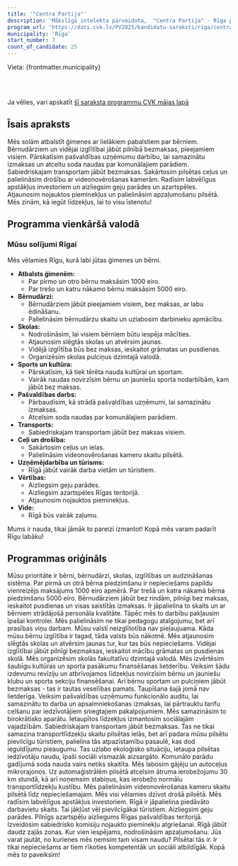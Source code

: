 ```yaml
---
title: '"Centra Partija"'
description: 'Mākslīgā intelekta pārveidota,  "Centra Partija" - Rīga programma vienkāršā valodā'
program_url: 'https://dati.cvk.lv/PV2025/kandidatu-saraksti/riga/centra-partija'
municipality: 'Rīga'
start_number: 7
count_of_candidate: 25
---
```



Vieta: {frontmatter.municipality}<br/>

<Badge text="Bērnu pabalsti" variant="note" size="small" /> <Badge text="Bezmaksas bērnudārzi un skolas" variant="note" size="small" /> <Badge text="Pašvaldības audita veikšana" variant="note" size="small" /> <Badge text="Bezmaksas sabiedriskais transports" variant="note" size="small" /> <Badge text="Droša un zaļa Rīga" variant="note" size="small" />

<br/><br/> 

<Card title='Šis ir mākslīga intelekta ģenerēts apraksts' icon='starlight'>
    Ja vēlies, vari apskatīt <a href={frontmatter.program_url} target='_blank'>šī saraksta programmu CVK mājas lapā</a>
    </Card>

## Īsais apraksts

Mēs solām atbalstīt ģimenes ar lielākiem pabalstiem par bērniem. Bērnudārziem un vidējai izglītībai jābūt pilnībā bezmaksas, pieejamiem visiem. Pārskatīsim pašvaldības uzņēmumu darbību, lai samazinātu izmaksas un atceltu soda naudas par komunālajiem parādiem. Sabiedriskajam transportam jābūt bezmaksas. Sakārtosim pilsētas ceļus un palielināsim drošību ar videonovērošanas kamerām. Radīsim labvēlīgus apstākļus investoriem un aizliegsim geju parādes un azartspēles. Atjaunosim nojauktos pieminekļus un palielināsim apzaļumošanu pilsētā. Mēs zinām, kā iegūt līdzekļus, lai to visu īstenotu!

## Programma vienkāršā valodā

### Mūsu solījumi Rīgai

Mēs vēlamies Rīgu, kurā labi jūtas ģimenes un bērni.

*   **Atbalsts ģimenēm:**
    *   Par pirmo un otro bērnu maksāsim 1000 eiro.
    *   Par trešo un katru nākamo bērnu maksāsim 5000 eiro.
*   **Bērnudārzi:**
    *   Bērnudārziem jābūt pieejamiem visiem, bez maksas, ar labu ēdināšanu.
    *   Palielināsim bērnudārzu skaitu un uzlabosim darbinieku apmācību.
*   **Skolas:**
    *   Nodrošināsim, lai visiem bērniem būtu iespēja mācīties.
    *   Atjaunosim slēgtās skolas un atvērsim jaunas.
    *   Vidējā izglītība būs bez maksas, ieskaitot grāmatas un pusdienas.
    *   Organizēsim skolas pulciņus dzimtajā valodā.
*   **Sports un kultūra:**
    *   Pārskatīsim, kā tiek tērēta nauda kultūrai un sportam.
    *   Vairāk naudas novirzīsim bērnu un jauniešu sporta nodarbībām, kam jābūt bez maksas.
*   **Pašvaldības darbs:**
    *   Pārbaudīsim, kā strādā pašvaldības uzņēmumi, lai samazinātu izmaksas.
    *   Atcelsim soda naudas par komunālajiem parādiem.
*   **Transports:**
    *   Sabiedriskajam transportam jābūt bez maksas visiem.
*   **Ceļi un drošība:**
    *   Sakārtosim ceļus un ielas.
    *   Palielināsim videonovērošanas kameru skaitu pilsētā.
*   **Uzņēmējdarbība un tūrisms:**
    *   Rīgā jābūt vairāk darba vietām un tūristiem.
*   **Vērtības:**
    *   Aizliegsim geju parādes.
    *   Aizliegsim azartspēles Rīgas teritorijā.
    *   Atjaunosim nojauktos pieminekļus.
*   **Vide:**
    *   Rīgā būs vairāk zaļumu.

Mums ir nauda, tikai jāmāk to pareizi izmantot! Kopā mēs varam padarīt Rīgu labāku!

## Programmas oriģināls

Mūsu prioritāte ir bērni, bērnudārzi, skolas, izglītības un audzināšanas sistēma.
Par pirmā un otrā bērna piedzimšanu ir nepieciešams papildu vienreizējs maksājums 1000 eiro apmērā. Par trešā un katra nākamā bērna piedzimšanu 5000 eiro.
Bērnudārziem jābūt bez rindām, pilnīgi bez maksas, ieskaitot pusdienas un visas saistītās izmaksas. Ir jāpalielina to skaits un ar bērniem strādājošā personāla kvalitāte. Tāpēc mēs to darbību pakļausim īpašai kontrolei. Mēs palielināsim ne tikai pedagogu atalgojumu, bet arī prasības viņu darbam.
Mūsu valstī neizglītotība nav pieļaujuama. Kāda mūsu bērnu izglītība ir tagad, tāda valsts būs nākotnē. Mēs atjaunosim slēgtās skolas un atvērsim jaunas tur, kur tas būs nepieciešams.
Vidējai izglītībai jābūt pilnīgi bezmaksas, ieskaitot mācību grāmatas un pusdienas skolā.
Mēs organizēsim skolās fakultatīvu dzimtajā valodā.
Mēs izvērtēsim šaubīgu kultūras un sporta pasākumu finansēšanas lietderību. Veiksim šādu izdevumu revīziju un atbrīvojamos līdzekļus novirzīsim bērnu un jauniešu klubu un sporta sekciju finansēšanai.
Arī bērnu sportam un pulciņiem jābūt bezmaksas - tas ir tautas veselības pamats. Taupīšana šajā jomā nav lietderīga.
Veiksim pašvaldības uzņēmumu funkcionālo auditu, lai samazinātu to darba un apsaimniekošanas izmaksas, lai pārtrauktu tarifu celšanu par iedzīvotājiem sniegtajiem pakalpojumiem. Mēs samazināsim to birokrātisko aparātu. Ietaupītos līdzekļus izmantosim sociālajām vajadzībām.
Sabiedriskajam transportam jābūt bezmaksas. Tas ne tikai samazina transportlīdzekļu skaitu pilsētas ielās, bet arī padara mūsu pilsētu pievilcīgu tūristiem, palielina tās atpazīstamību pasaulē, kas dod ieguldījumu pieaugumu. Tas uzlabo ekoloģisko situāciju, ietaupa pilsētas iedzīvotāju naudu, īpaši sociāli vismazāk aizsargāto.
Komunālo parādu gadījumā soda nauda vairs netiks skaitīta.
Mēs labosim gājēju un autoceļus mikrorajonos.
Uz automaģistrālēm pilsētā atcelsim ātruma ierobežojumu 30 km stundā, kā arī noņemsim stabiņus, kas ierobežo normālu transportlīdzekļu kustību.
Mēs palielināsim videonovērošanas kameru skaitu pilsētā līdz nepieciešamajam. Mēs visi vēlamies dzīvot drošā pilsētā.
Mēs radīsim labvēlīgus apstākļus investoriem. Rīgā ir jāpalielina piedāvāto darbavietu skaits. Tai jākļūst vēl pievilcīgākai tūristiem.
Aizliegsim geju parādes.
Pilnīgs azartspēļu aizliegums Rīgas pašvaldības teritorijā.
Izveidosim sabiedrisko komisiju nojaukto pieminekļu atgriešanai.
Rīgā jābūt daudz zaļās zonas. Kur vien iespējams, nodrošināsim apzaļumošanu.
Jūs varat jautāt, no kurienes mēs ņemsim tam visam naudu? Pilsētai tās ir. Ir tikai nepieciešams ar tiem rīkoties kompetentāk un sociāli atbildīgāk.
Kopā mēs to paveiksim!
